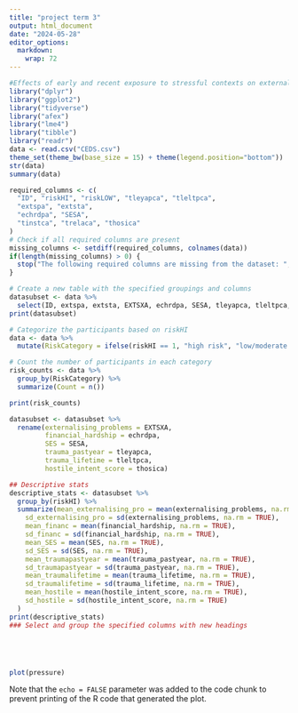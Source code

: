 ```yaml
---
title: "project term 3"
output: html_document
date: "2024-05-28"
editor_options: 
  markdown: 
    wrap: 72
---
```


```r
#Effects of early and recent exposure to stressful contexts on externalizing behavior in middle childhood
library("dplyr")
library("ggplot2")
library("tidyverse")
library("afex")
library("lme4")
library("tibble")
library("readr")
data <- read.csv("CEDS.csv")
theme_set(theme_bw(base_size = 15) + theme(legend.position="bottom"))
str(data)
summary(data)
```

```r
required_columns <- c(
  "ID", "riskHI", "riskLOW", "tleyapca", "tleltpca", 
  "extspa", "extsta", 
  "echrdpa", "SESA", 
  "tinstca", "trelaca", "thosica"
)
# Check if all required columns are present
missing_columns <- setdiff(required_columns, colnames(data))
if(length(missing_columns) > 0) {
  stop("The following required columns are missing from the dataset: ", paste(missing_columns, collapse = ", "))
}
```

```r
# Create a new table with the specified groupings and columns
datasubset <- data %>%
  select(ID, extspa, extsta, EXTSXA, echrdpa, SESA, tleyapca, tleltpca, riskHI, riskLOW, tinstca, trelaca, thosica)
print(datasubset)

```

```r
# Categorize the participants based on riskHI
data <- data %>%
  mutate(RiskCategory = ifelse(riskHI == 1, "high risk", "low/moderate risk"))

# Count the number of participants in each category
risk_counts <- data %>%
  group_by(RiskCategory) %>%
  summarize(Count = n())

print(risk_counts)
```

```r
datasubset <- datasubset %>% 
  rename(externalising_problems = EXTSXA,
         financial_hardship = echrdpa,
         SES = SESA,
         trauma_pastyear = tleyapca,
         trauma_lifetime = tleltpca,
         hostile_intent_score = thosica)
```

```r
## Descriptive stats
descriptive_stats <- datasubset %>%
  group_by(riskHI) %>%
  summarize(mean_externalising_pro = mean(externalising_problems, na.rm = TRUE),
    sd_externalising_pro = sd(externalising_problems, na.rm = TRUE),
    mean_financ = mean(financial_hardship, na.rm = TRUE),
    sd_financ = sd(financial_hardship, na.rm = TRUE),
    mean_SES = mean(SES, na.rm = TRUE),
    sd_SES = sd(SES, na.rm = TRUE),
    mean_traumapastyear = mean(trauma_pastyear, na.rm = TRUE),
    sd_traumapastyear = sd(trauma_pastyear, na.rm = TRUE),
    mean_traumalifetime = mean(trauma_lifetime, na.rm = TRUE),
    sd_traumalifetime = sd(trauma_lifetime, na.rm = TRUE),
    mean_hostile = mean(hostile_intent_score, na.rm = TRUE),
    sd_hostile = sd(hostile_intent_score, na.rm = TRUE)
  )
print(descriptive_stats)
### Select and group the specified columns with new headings

```

```         

```

```r


```

```r

```

```r

```

```r
plot(pressure)
```

Note that the `echo = FALSE` parameter was added to the code chunk to
prevent printing of the R code that generated the plot.
